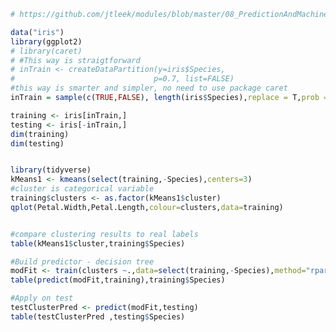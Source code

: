 ```r
# https://github.com/jtleek/modules/blob/master/08_PredictionAndMachineLearning/025unsupervisedPrediction/index.Rmd

data("iris")
library(ggplot2)
# library(caret)
# #This way is straigtforward
# inTrain <- createDataPartition(y=iris$Species,
#                               p=0.7, list=FALSE)
#this way is smarter and simpler, no need to use package caret
inTrain = sample(c(TRUE,FALSE), length(iris$Species),replace = T,prob = c(0.7,0.3))

training <- iris[inTrain,]
testing <- iris[-inTrain,]
dim(training)
dim(testing)


library(tidyverse)
kMeans1 <- kmeans(select(training,-Species),centers=3)
#cluster is categorical variable
training$clusters <- as.factor(kMeans1$cluster)
qplot(Petal.Width,Petal.Length,colour=clusters,data=training)


#compare clustering results to real labels
table(kMeans1$cluster,training$Species)

#Build predictor - decision tree
modFit <- train(clusters ~.,data=select(training,-Species),method="rpart")
table(predict(modFit,training),training$Species)

#Apply on test
testClusterPred <- predict(modFit,testing) 
table(testClusterPred ,testing$Species)
```

